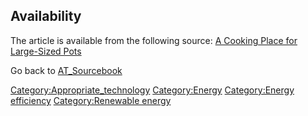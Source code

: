 ==Availability==
The article is available from the following source:
[http://www.fastonline.org/CD3WD_40/JF/JF_VE/BIG/20-469.pdf A Cooking Place for Large-Sized Pots]


Go back to [[AT_Sourcebook]]

[[Category:Appropriate_technology]]
[[Category:Energy]]
[[Category:Energy efficiency]]
[[Category:Renewable energy]]